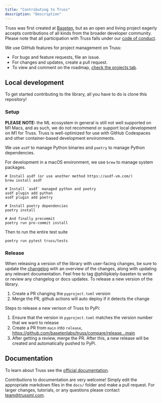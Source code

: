 ```yaml
---
title: "Contributing to Truss"
description: "Description"
---
```


Truss was first created at [Baseten](https://baseten.co), but as an open and living project eagerly accepts contributions of all kinds from the broader developer community. Please note that all participation with Truss falls under our [code of conduct](CODE_OF_CONDUCT.md).

We use GitHub features for project management on Truss:

* For bugs and feature requests, file an issue.
* For changes and updates, create a pull request.
* To view and comment on the roadmap, [check the projects tab](https://github.com/orgs/basetenlabs/projects/3).

## Local development

To get started contributing to the library, all you have to do is clone this repository!

### Setup

**PLEASE NOTE:** the ML ecosystem in general is still not well supported on M1 Macs, and as such, we do not recommend or support local development on M1 for Truss. Truss is well-optimized for use with GitHub Codespaces and other container-based development environments.

We use `asdf` to manage Python binaries and `poetry` to manage Python dependencies.

For development in a macOS environment, we use `brew` to manage system packages.

```
# Install asdf (or use another method https://asdf-vm.com/)
brew install asdf

# Install `asdf` managed python and poetry
asdf plugin add python
asdf plugin add poetry

# Install poetry dependencies
poetry install

# And finally precommit
poetry run pre-commit install
```

Then to run the entire test suite

```
poetry run pytest truss/tests
```

### Release

When releasing a version of the library with user-facing changes, be sure to update the [changelog](docs/CHANGELOG.md) with an overview of the changes, along with updating any relevant documentation. Feel free to tag @philipkiely-baseten to write or review any changelog or docs updates.
To release a new version of the library.

1. Create a PR changing the `pyproject.toml` version
2. Merge the PR, github actions will auto deploy if it detects the change

Steps to release a new verison of Truss to PyPi:

1. Ensure that the version in `pyproject.toml` matches the version number that we want to release
2. Create a PR from `main` into `release`, https://github.com/basetenlabs/truss/compare/release...main
3. After getting a review, merge the PR. After this, a new release will be created and automatically pushed to PyPi.


## Documentation

To learn about Truss see the [official documentation](https://truss.baseten.co).

Contributions to documentation are very welcome! Simply edit the appropriate markdown files in the `docs/` folder and make a pull request. For larger changes, tutorials, or any questions please contact [team@trussml.com](mailto:team@trussml.com).